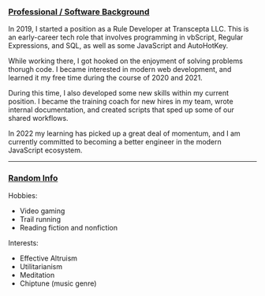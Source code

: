 ### <u>Professional / Software Background</u>

In 2019, I started a position as a Rule Developer at Transcepta LLC. This is an early-career tech role that involves programming in vbScript, Regular Expressions, and SQL, as well as some JavaScript and AutoHotKey.

While working there, I got hooked on the enjoyment of solving problems thorugh code. I became interested in modern web development, and learned it my free time during the course of 2020 and 2021.

During this time, I also developed some new skills within my current position. I became the training coach for new hires in my team, wrote internal documentation, and created scripts that sped up some of our shared workflows.

In 2022 my learning has picked up a great deal of momentum, and I am currently committed to becoming a better engineer in the modern JavaScript ecosystem.

---

### <u>Random Info</u>

Hobbies:

- Video gaming
- Trail running
- Reading fiction and nonfiction

Interests:

- Effective Altruism
- Utilitarianism
- Meditation
- Chiptune (music genre)
